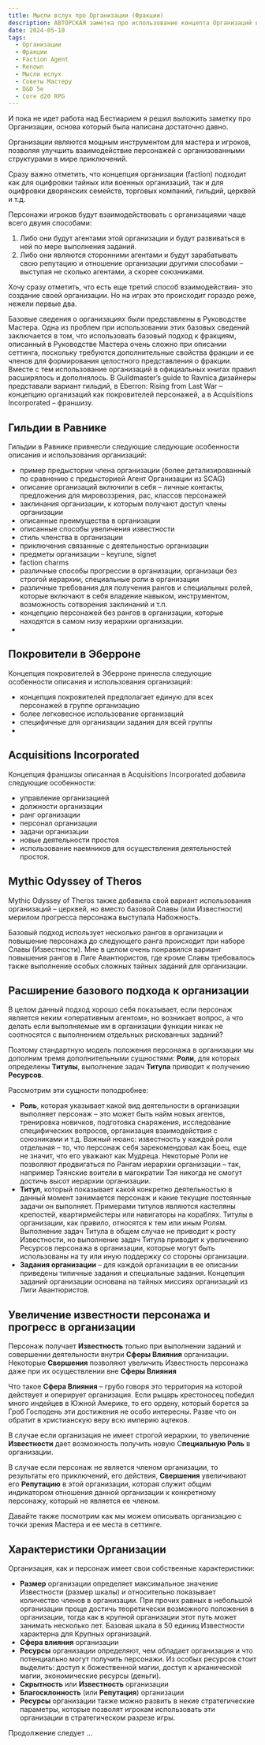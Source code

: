 ```yaml
---
title: Мысли вслух про Организации (Фракции)
description: АВТОРСКАЯ заметка про использование концепта Организаций в НРИ.
date: 2024-05-10
tags:
  - Организации
  - Фракции
  - Faction Agent
  - Renown
  - Мысли вслух
  - Советы Мастеру
  - D&D 5e
  - Core d20 RPG
---
```


И пока не идет работа над Бестиарием я решил выложить заметку про Организации, основа который была написана достаточно давно.

Организации являются мощным инструментом для мастера и игроков, позволяя улучшить взаимодействие персонажей с организованными структурами в мире приключений.

Сразу важно отметить, что концепция организации (faction) подходит как для оцифровки тайных или военных организаций, так и для оцифровки дворянских семейств, торговых компаний, гильдий, церквей и т.д.

Персонажи игроков будут взаимодействовать с организациями чаще всего двумя способами:

1. Либо они будут агентами этой организации и будут развиваться в ней по мере выполнения заданий.
2. Либо они являются сторонними агентами и будут зарабатывать свою репутацию и отношение организации другими способами – выступая не сколько агентами, а скорее союзниками.

Хочу сразу отметить, что есть еще третий способ взаимодействия- это создание своей организации. Но на играх это происходит гораздо реже, нежели первые два.

Базовые сведения о организациях были представлены в Руководстве Мастера. Одна из проблем при использовании этих базовых сведений заключается в том, что использовать базовый подход к фракциям, описанный в Руководстве Мастера очень сложно при описании сеттинга, поскольку требуются дополнительные свойства фракции и ее членов для формирования целостного представления о фракции.
Вместе с тем использование организаций в официальных книгах правил расширялось и дополнялось. В Guildmaster’s guide to Ravnica дизайнеры представали вариант гильдий, в Eberron: Rising from Last War – концепцию организаций как покровителей персонажей, а в Acquisitions Incorporated – франшизу.

## Гильдии в Равнике

Гильдии в Равнике привнесли следующие следующие особенности описания и использования организаций:

- пример предыстории члена организации (более детализированный по сравнению с предысторией Агент Организации из SCAG)
- описание организаций включили в себя – личные контакты, предложения для мировоззрения, рас, классов персонажей
- заклинания организации, к которым получают доступ члены организации
- описанные преимущества в организации
- описанные способы увеличения известности
- стиль членства в организации
- приключения связанные с деятельностью организации
- предметы организации – keyrune, signet
- faction charms
- различные способы прогрессии в организации, организаци без строгой иерархии, специальные роли в организации
- различные требования для получения рангов и специальных ролей, которые включают в себя владение навыком, инструментом, возможность сотворения заклинаний и т.п.
- концепцию персонажей без рангов в организации, которые находятся в самом низу иерархии организации.
-

## Покровители в Эберроне

Концепция покровителей в Эберроне принесла следующие особенности описания и использования организаций:

- концепция покровителей предполагает единую для всех персонажей в группе организацию
- более легковесное использование организаций
- специфичные для организации задания для всей группы
-

## Acquisitions Incorporated

Концепция франшизы описанная в Acquisitions Incorporated добавила следующие особенности:

- управление организацией
- должности организации
- ранг организации
- персонал организации
- задачи организации
- новые деятельности простоя
- использование наемников для осуществления деятельностей простоя.

## Mythic Odyssey of Theros

Mythic Odyssey of Theros также добавила свой вариант использования организаций – церквей, но вместо базовой Славы (или Известности) мерилом прогресса персонажа выступала Набожность.

Базовый подход использует несколько рангов в организации и повышение персонажа до следующего ранга происходит при наборе Славы (Известности). Мне в целом очень понравился вариант повышения рангов в Лиге Авантюристов, где кроме Славы требовалось также выполнение особых сложных тайных заданий для организации.

## Расширение базового подхода к организации

В целом данный подход хорошо себя показывает, если персонаж является неким «оперативным агентом», но возникает вопрос, а что делать если выполняемые им в организации функции никак не соотносятся с выполнением отдельных рискованных заданий?

Поэтому стандартную модель положения персонажа в организации мы дополним тремя дополнительными сущностями: **Роли**, для которых определены **Титулы**, выполнение задач **Титула** приводит к получению **Ресурсов**.

Рассмотрим эти сущности поподробнее:

- **Роль**, которая указывает какой вид деятельности в организации выполняет персонаж – это может быть найм новых агентов, тренировка новичков, подготовка снаряжения, исследование специфических вопросов, организация взаимодействия с союзниками и т.д. Важный нюанс: известность у каждой роли отдельная – то, что персонаж себя зарекомендовал как Боец, еще не значит, что его уважают как Мудреца. Некоторые Роли не позволяют продвигаться по Рангам иерархии организации – так, например Тэянские воители в магократии Тэя никогда не смогут достичь высот иерархии организации.
- **Титул**, который показывает какой конкретно деятельностью в данный момент занимается персонаж и какие текущие постоянные задачи он выполняет. Примерами титулов являются кастеляны крепостей, квартирмейстеры или навигаторы на кораблях. Титулы в организации, как правило, относятся к тем или иным Ролям. Выполнение задач Титула в общем случае не приводит к росту Известности, но выполнение задач Титула приводит к увеличению Ресурсов персонажа в организации, которые могут быть использованы на ту или иную поддержку со стороны организации.
- **Задания организации** – для каждой организации в ее описании приведены типичные задания и специальные задания. Концепция заданий организации основана на тайных миссиях организаций из Лиги Авантюристов.

## Увеличение известности персонажа и прогресс в организации

Персонаж получает **Известность** только при выполнении заданий и совершении деятельности внутри **Сферы Влияния** организации. Некоторые **Свершения** позволяют увеличить Известность персонажа даже при их осуществлении вне **Сферы Влияния**

Что такое **Сфера Влияния** – грубо говоря это территория на которой действует и оперирует организация. Если рыцарь крестоносец победил много индейцев в Южной Америке, то его ордену, который борется за Гроб Господень эти достижения не особо интересны. Разве что он обратит в христианскую веру всю империю ацтеков.

В случае если организация не имеет строгой иерархии, то увеличение **Известности** дает возможность получить новую С**пециальную Роль** в организации.

В случае если персонаж не является членом организации, то результаты его приключений, его действия, **Свершения** увеличивают его **Репутацию** в этой организации, которая служит общим индикатором отношения данной организации к конкретному персонажу, который не является ее членом.

Давайте также посмотрим как мы можем описывать организацию с точки зрения Мастера и ее места в сеттинге.

## Характеристики Организации

Организация, как и персонаж имеет свои собственные характеристики:

- **Размер** организации определяет максимальное значение Известности (размер шкалы) и относительно показывает количество членов в организации. При прочих равных в небольшой организации проще достичь теоретически возможного положения в организации, тогда как в крупной организации этот путь может занимать несколько лет. Базовая шкала в 50 единиц Известности характерна для Крупных организаций.
- **Сфера влияния** организации
- **Ресурсы** организации определяют, чем обладает организация и что потенциально могут получить персонажи. Из особых ресурсов стоит выделить: доступ к божественной магии, доступ к арканической магии, экономические ресурсы (деньги).
- **Скрытность** или **Известность** организации
- **Благосклонность** (или **Репутация**) организации
- **Ресурсы** организации также можно развить в некие стратегические параметры, которые позволят игрокам использовать эти организации в стратегическом разрезе игры.

Продолжение следует ...
